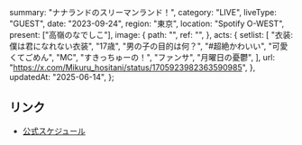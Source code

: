   summary: "ナナランドのスリーマンランド！",
  category: "LIVE",
  liveType: "GUEST",
  date: "2023-09-24",
  region: "東京",
  location: "Spotify O-WEST",
  present: ["高嶺のなでしこ"],
  image: {
    path: "",
    ref: "",
  },
  acts: {
    setlist: [
      "衣装:僕は君になれない衣装",
      "17歳",
      "男の子の目的は何？",
      "#超絶かわいい",
      "可愛くてごめん",
      "MC",
      "すきっちゅーの！",
      "ファンサ",
      "月曜日の憂鬱",
    ],
    url: "https://x.com/Mikuru_hositani/status/1705923982363590985",
  },
  updatedAt: "2025-06-14",
};

## リンク

- [公式スケジュール](https://takanenonadeshiko.jp/?p=1294)
